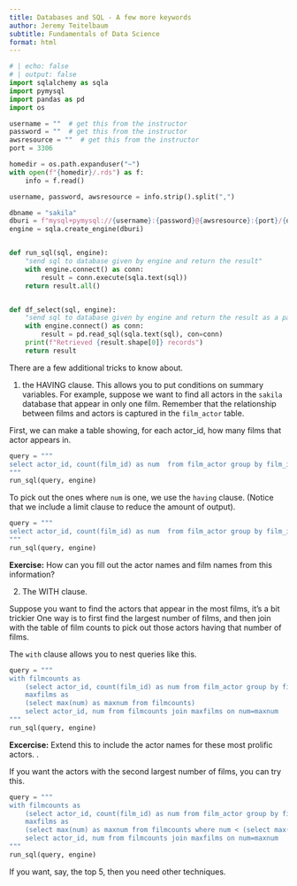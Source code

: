 ```yaml
---
title: Databases and SQL - A few more keywords
author: Jeremy Teitelbaum
subtitle: Fundamentals of Data Science
format: html
---
```



```python
# | echo: false
# | output: false
import sqlalchemy as sqla
import pymysql
import pandas as pd
import os

username = ""  # get this from the instructor
password = ""  # get this from the instructor
awsresource = ""  # get this from the instructor
port = 3306

homedir = os.path.expanduser("~")
with open(f"{homedir}/.rds") as f:
    info = f.read()

username, password, awsresource = info.strip().split(",")

dbname = "sakila"
dburi = f"mysql+pymysql://{username}:{password}@{awsresource}:{port}/{dbname}"
engine = sqla.create_engine(dburi)


def run_sql(sql, engine):
    "send sql to database given by engine and return the result"
    with engine.connect() as conn:
        result = conn.execute(sqla.text(sql))
    return result.all()


def df_select(sql, engine):
    "send sql to database given by engine and return the result as a pandas dataframe"
    with engine.connect() as conn:
        result = pd.read_sql(sqla.text(sql), con=conn)
    print(f"Retrieved {result.shape[0]} records")
    return result


```

There are a few additional tricks to know about. 

1. the HAVING clause.  This allows you to put conditions on summary variables. 
For example, suppose we want to find all actors in the `sakila` database 
that appear in only one film. Remember that the relationship between films and actors
is captured in the `film_actor` table. 

First, we can make a table showing, for each actor_id, how many films that actor appears in.

```python
query = """
select actor_id, count(film_id) as num  from film_actor group by film_id order by num limit 5
"""
run_sql(query, engine)
```

To pick out the ones where `num` is one, we use the `having` clause. (Notice that we include a limit clause to reduce the amount of output).

```python
query = """
select actor_id, count(film_id) as num  from film_actor group by film_id   having count(film_id)=1 limit 5
"""
run_sql(query, engine)
```

**Exercise:** How can you fill out the actor names and film names from this information?


2. The WITH clause. 

Suppose you want to find the actors that appear in the most films, it's a bit trickier
One way is to first find the largest number of films, and then join with the table
of film counts to pick out those actors having that number of films.

The `with` clause allows you to nest queries like this.


```python
query = """
with filmcounts as
    (select actor_id, count(film_id) as num from film_actor group by film_id),
    maxfilms as
    (select max(num) as maxnum from filmcounts)
    select actor_id, num from filmcounts join maxfilms on num=maxnum
"""
run_sql(query, engine)
```

**Excercise:** Extend this to include the actor names for these most prolific actors. .

If you want the actors with the second largest number of films, you can try this.


```python
query = """
with filmcounts as
    (select actor_id, count(film_id) as num from film_actor group by film_id),
    maxfilms as
    (select max(num) as maxnum from filmcounts where num < (select max(num) from filmcounts))
    select actor_id, num from filmcounts join maxfilms on num=maxnum
"""
run_sql(query, engine)
```

If you want, say, the top  5, then you need other techniques.